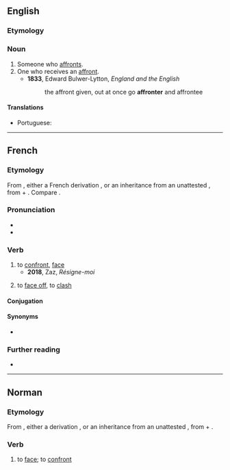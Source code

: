 ==English==

===Etymology===
{{suf|en|affront|er|id2=agent noun}}

===Noun===
{{en-noun}}

# Someone who [[affront]]s.
# One who receives an [[affront]].
#* '''1833''', Edward Bulwer-Lytton, ''England and the English''
#*:the affront given, out at once go '''affronter''' and affrontee

====Translations====
{{trans-top|someone who affronts}}
* Portuguese: {{t|pt|afrontador|m}}
{{trans-mid}}
{{trans-bottom}}

----

==French==

===Etymology===
From {{inh|fr|fro|afronter||to face; to confront; to slap in the face}}, either a French derivation {{af|fr|a-|front|-er}}, or an inheritance from an unattested {{inh|fr|VL.|*affrontāre||to strike against}}, from {{inh|fr|la|ad}} + {{m|la|frontem}}. Compare {{cog|it|affrontare}}.

===Pronunciation===
* {{fr-IPA}}
* {{audio|fr|Fr-affronter.ogg|Audio}}

===Verb===
{{fr-verb}}

# to [[confront]], [[face]]
#* '''2018''', Zaz, ''Résigne-moi''
#*: {{quote|fr|Je rêve de plus me juger, car la vie me montre ce que je dois '''affronter'''.}}
# {{lb|fr|reflexive}} to [[face off]], to [[clash]]

====Conjugation====
{{fr-conj-auto}}

====Synonyms====
* {{l|fr|faire face}}

===Further reading===
* {{R:TLFi}}

----

==Norman==

===Etymology===
From {{inh|nrf|fro|afronter||to face; to confront; to slap in the face}}, either a derivation {{confix|nrf|a|front|er}}, or an inheritance from an unattested {{inh|nrf|VL.|*affrontāre||to strike against}}, from {{inh|nrf|la|ad}} + {{m|la|frontem}}.

===Verb===
{{nrf-verb}}

# {{lb|nrf|Jersey}} to [[face]]; to [[confront]]